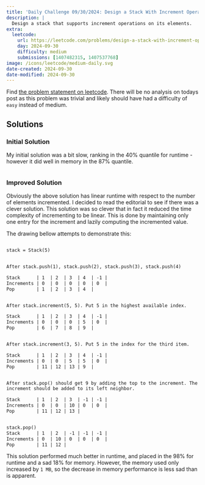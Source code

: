 ```yaml
---
title: 'Daily Challenge 09/30/2024: Design a Stack With Increment Operation.'
description: |
  Design a stack that supports increment operations on its elements.
extra:
  leetcode:
    url: https://leetcode.com/problems/design-a-stack-with-increment-operation
    day: 2024-09-30
    difficulty: medium
    submissions: [1407482315, 1407537768]
image: /icons/leetcode/medium-daily.svg
date-created: 2024-09-30
date-modified: 2024-09-30
---
```



Find [the problem statement on leetcode](https://leetcode.com/problems/design-a-stack-with-increment-operation).
There will be no analysis on todays post as this problem was trivial and likely
should have had a difficulty of ``easy`` instead of medium.


## Solutions


### Initial Solution

My initial solution was a bit slow, ranking in the $40\%$ quantile for runtime 
- however it did well in memory in the $87\%$ quantile.


```.python

```


### Improved Solution

Obviously the above solution has linear runtime with respect to the number of 
elements incremented. I decided to read the editorial to see if there was a
clever solution. This solution was so clever that in fact it reduced the time
complexity of incrementing to be linear. This is done by maintaining only one
entry for the increment and lazily computing the incremented value.

The drawing bellow attempts to demonstrate this:

```default

stack = Stack(5)


After stack.push(1), stack.push(2), stack.push(3), stack.push(4)

Stack      | 1  | 2  | 3  | 4  | -1 |
Increments | 0  | 0  | 0  | 0  | 0  |
Pop        | 1  | 2  | 3  | 4  |


After stack.increment(5, 5). Put 5 in the highest available index.

Stack      | 1  | 2  | 3  | 4  | -1 |
Increments | 0  | 0  | 0  | 5  | 0  |
Pop        | 6  | 7  | 8  | 9  |


After stack.increment(3, 5). Put 5 in the index for the third item.

Stack      | 1  | 2  | 3  | 4  | -1 |
Increments | 0  | 0  | 5  | 5  | 0  |
Pop        | 11 | 12 | 13 | 9  |


After stack.pop() should get 9 by adding the top to the increment. The 
increment should be added to its left neighbor.

Stack      | 1  | 2  | 3  | -1 | -1 |
Increments | 0  | 0  | 10 | 0  | 0  |
Pop        | 11 | 12 | 13 |


stack.pop()
Stack      | 1  | 2  | -1 | -1 | -1 |
Increments | 0  | 10 | 0  | 0  | 0  |
Pop        | 11 | 12 |
```

This solution performed much better in runtime, and placed in the $98\%$ for 
runtime and a sad $18\%$ for memory. However, the memory used only increased by
``1 MB``, so the decrease in memory performance is less sad than is apparent.


```.python

```


